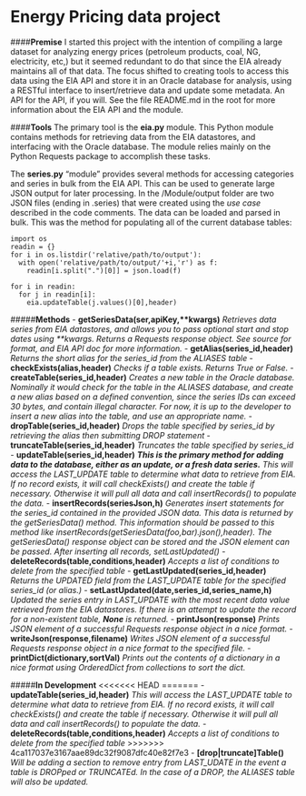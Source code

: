Energy Pricing data project
============

####**Premise**
I started this project with the intention of compiling a large dataset for analyzing energy prices (petroleum products, coal, NG, electricity, etc,) but it seemed redundant to do that since the EIA already maintains all of that data. The focus shifted to creating tools to access this data using the EIA API and store it in an Oracle database for analysis, using a RESTful interface to insert/retrieve data and update some metadata. An API for the API, if you will. See the file README.md in the root for more information about the EIA API and the module.

####**Tools**
The primary tool is the **eia.py** module. This Python module contains methods for retrieving data from the EIA datastores, and interfacing with the Oracle database. The module relies mainly on the Python Requests package to accomplish these tasks.

The **series.py** "module" provides several methods for accessing categories and series in bulk from the EIA API. This can be used to generate large JSON output for later processing. In the /Module/output folder are two JSON files (ending in .series) that were created using the *use case* described in the code comments. The data can be loaded and parsed in bulk. This was the method for populating all of the current database tables:
```
import os
readin = {}
for i in os.listdir('relative/path/to/output'):
  with open('relative/path/to/output/'+i,'r') as f:
    readin[i.split(".")[0]] = json.load(f)
    
for i in readin:
  for j in readin[i]:
    eia.updateTable(j.values()[0],header)
```

#####**Methods**
- **getSeriesData(ser,apiKey,\*\*kwargs)** *Retrieves data series from EIA datastores, and allows you to pass optional start and stop dates using \*\*kwargs. Returns a Requests response object. See source for format, and EIA API doc for more information.*
- **getAlias(series_id,header)** *Returns the short alias for the series_id from the ALIASES table*
- **checkExists(alias,header)** *Checks if a table exists. Returns True or False.*
- **createTable(series_id,header)** *Creates a new table in the Oracle database. Nominally it would check for the table in the ALIASES database, and create a new alias based on a defined convention, since the series IDs can exceed 30 bytes, and contain illegal character. For now, it is up to the developer to insert a new alias into the table, and use an appropriate name.*
- **dropTable(series_id,header)** *Drops the table specified by series_id by retrieving the alias then submitting DROP statement*
- **truncateTable(series_id,header)** *Truncates the table specified by series_id*
- **updateTable(series_id,header)** ***This is the primary method for adding data to the database, either as an update, or a fresh data series.** This will access the LAST_UPDATE table to determine what data to retrieve from EIA. If no record exists, it will call checkExists() and create the table if necessary. Otherwise it will pull all data and call insertRecords() to populate the data.*
- **insertRecords(seriesJson,h)** *Generates insert statements for the series_id contained in the provided JSON data. This data is returned by the getSeriesData() method. This information should be passed to this method like insertRecords(getSeriesData(foo,bar).json(),header). The getSeriesData() response object can be stored and the JSON element can be passed. After inserting all records, setLastUpdated()*
- **deleteRecords(table,conditions,header)** *Accepts a list of conditions to delete from the specified table*
- **getLastUpdated(series_id,header)** *Returns the UPDATED field from the LAST_UPDATE table for the specified series_id (or alias.)*
- **setLastUpdated(date,series_id,series_name,h)** *Updated the series entry in LAST_UPDATE with the most recent data value retrieved from the EIA datastores. If there is an attempt to update the record for a non-existent table, **None** is returned.*
- **printJson(response)** *Prints JSON element of a successful Requests response object in a nice format.*
- **writeJson(response,filename)** *Writes JSON element of a successful Requests response object in a nice format to the specified file.*
- **printDict(dictionary,sortVal)** *Prints out the contents of a dictionary in a nice format using OrderedDict from collections to sort the dict.*





#####**In Development**
<<<<<<< HEAD
=======
- **updateTable(series_id,header)** *This will access the LAST_UPDATE table to determine what data to retrieve from EIA. If no record exists, it will call checkExists() and create the table if necessary. Otherwise it will pull all data and call insertRecords() to populate the data.*
- **deleteRecords(table,conditions,header)** *Accepts a list of conditions to delete from the specified table*
>>>>>>> 4ca117037e3167aae89dc32f9087dfc40e82f7e3
- **[drop|truncate]Table()** *Will be adding a section to remove entry from LAST_UDATE in the event a table is DROPped or TRUNCATEd. In the case of a DROP, the ALIASES table will also be updated.*

